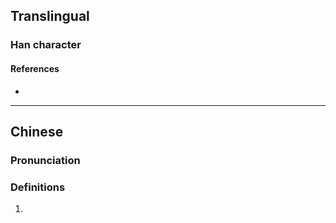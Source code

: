 {{character info/new}}
==Translingual==

===Han character===
{{Han char|rn=85|rad=水|as=14|sn=17|four=34117|canj=ETGT|ids=⿰氵蓋}}

====References====
* {{Han ref|kx=0657.090|dkj=18525|dj=1067.110|hdz=31766.030|uh=6FED|ud=28653|bh=ED54|bd=60756}}

----

==Chinese==
{{zh-forms}}

===Pronunciation===
{{zh-pron
|m=ǎi
|c=oi3
|mc=
|oc=
|ma=
|cat=
}}

===Definitions===
{{zh-hanzi}}

# {{rfdef|zh}}